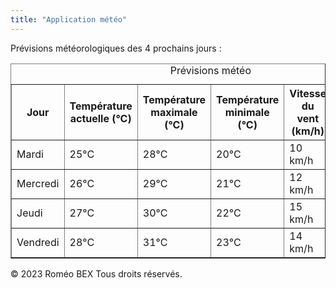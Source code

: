 ```yaml
---
title: "Application météo"
---
```


Prévisions météorologiques des 4 prochains jours : 

```{=html}
<!DOCTYPE html>
<html>
<head>
    <title>Tableau de la météo</title>
</head>
<body>

    <div class="weather-days">
        <table border="1">
            <caption>Prévisions météo</caption>
            <thead>
                <tr>
                    <th>Jour</th>
                    <th>Température actuelle (°C)</th>
                    <th>Température maximale (°C)</th>
                    <th>Température minimale (°C)</th>
                    <th>Vitesse du vent (km/h)</th>
                    <th>Précipitations (%)</th>
                </tr>
            </thead>
            <tbody>
                <tr>
                    <td>Mardi</td>
                    <td>25°C</td>
                    <td>28°C</td>
                    <td>20°C</td>
                    <td>10 km/h</td>
                    <td>90%</td>
                </tr>
                <tr>
                    <td>Mercredi</td>
                    <td>26°C</td>
                    <td>29°C</td>
                    <td>21°C</td>
                    <td>12 km/h</td>
                    <td>80%</td>
                </tr>
                <tr>
                    <td>Jeudi</td>
                    <td>27°C</td>
                    <td>30°C</td>
                    <td>22°C</td>
                    <td>15 km/h</td>
                    <td>70%</td>
                </tr>
                <tr>
                    <td>Vendredi</td>
                    <td>28°C</td>
                    <td>31°C</td>
                    <td>23°C</td>
                    <td>14 km/h</td>
                    <td>60%</td>
                </tr>
            </tbody>
        </table>
    </div>

</body>
</html>



    <footer>
        <p>&copy; 2023 Roméo BEX Tous droits réservés.</p>
    </footer>


</body>
</html>

``` 